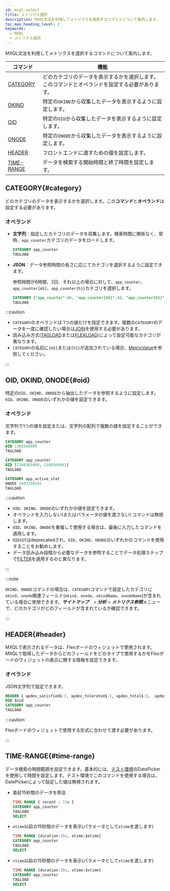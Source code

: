 ```yaml
---
id: mxql-select
title: メトリクス選択
description: MXQL文法を利用してメトリクスを選択するコマンドについて案内します。
toc_max_heading_level: 2
keywords:
  - MXQL
  - メトリクス選択
---
```


MXQL文法を利用してメトリクスを選択するコマンドについて案内します。

| コマンド                      | 機能                                                  |
| ------------------------- | --------------------------------------------------- |
| [CATEGORY](#category)     | どのカテゴリのデータを表示するかを選択します。このコマンドとオペランドを設定する必要があります。    |
| [OKIND](#oid)             | 特定の`OKIND`から収集したデータを表示するように設定します。                   |
| [OID](#oid)               | 特定の`OID`から収集したデータを表示するように設定します。                     |
| [ONODE](#oid)             | 特定の`ONODE`から収集したデータを表示するように設定します。                   |
| [HEADER](#header)         | フロントエンドに渡すための値を設定します。                               |
| [TIME-RANGE](#time-range) | データを検索する開始時間と終了時間を設定します。                            |

## CATEGORY{#category}

どのカテゴリのデータを表示するかを選択します。この**コマンド**と**オペランド**は設定する必要があります。 

### オペランド

- **文字列**：指定したカテゴリのデータを収集します。検索時間に関係なく、常時、`app_counter`カテゴリのデータをロードします。

  ```sql
  CATEGORY app_counter
  TAGLOAD
  ```

- **JSON**：データ参照時間の長さに応じてカテゴリを選択するように設定できます。

  参照時間が6時間、3日、それ以上の場合に対して、`app_counter`、`app_counter{m5}`、`app_counter{h1}`カテゴリを選択します。

  ```sql
  CATEGORY {"app_counter":6h, "app_counter{m5}":3d, "app_counter{h1}":unlimit } 
  TAGLOAD 
  ```

:::caution

- `CATEGORY`のオペランドは 1つの値だけを指定できます。複数の`CATEGORY`のデータを一度に確認したい場合は[JOIN](mxql-calculate#join)を使用する必要があります。
- 読み込み方式([TAGLOAD](mxql-loading#tagload)または[FLEXLOAD](mxql-loading#flexload))によって設定可能なカテゴリが異なります。 
- `CATEGORY`の名前に`{m5}`または`{h1}`が追加されている場合、[MetricValue](mxql-guide#metric-value)を参照してください。

:::

## OID, OKIND, ONODE{#oid}

特定の`OID`、`OKIND`、`ONODE`から抽出したデータを参照するように設定します。`OID`、`OKIND`、`ONODE`のいずれかの値を設定できます。

### オペランド

文字列で1つの値を設定または、文字列の配列で複数の値を設定することができます。 

```sql title='Example 1'
CATEGORY app_counter
OID 1388369480
TAGLOAD
```

```sql title='Example 2'
CATEGORY app_counter
OID [1388369480, 1388369481] 
TAGLOAD
```

```sql title='Example 3'
CATEGORY app_active_stat
ONODE 1693789385
TAGLOAD
```

:::caution

- `OID`、`OKIND`、`ONODE`のいずれかの値を設定できます。 
- オペランドを入力しない(またはパラメータの値を渡さない) コマンドは無視します。
- `OID`、`OKIND`、`ONODE`を重複して使用する場合は、最後に入力したコマンドを適用します。
- `OIDSET`はdeprecatedされ、`OID`、`OKIND`、`ONODE`のいずれかのコマンドを使用することをお勧めします。
- データ読み込み段階から必要なデータを参照することでデータ処理ステップで[FILTER](mxql-calculate#filter)を適用するのと異なります。

:::

:::note

`OKIND`、`ONODE`コマンドの場合は、`CATEGORY`コマンドで設定したカテゴリに`okind`、`onode`関連フィールド(`okind`、`onode`、`okindName`、`onodeName`)が含まれている場合に使用できます。***サイトマップ***　> ***分析*** > ***メトリクス参照***メニューで、どのカテゴリがどのフィールドが含まれているか確認できます。 

:::

## HEADER{#header}

MXQLで表示されるデータは、Flexボードのウィジェットで使用されます。MXQLで取得したデータからどのフィールドをどのタイプで使用するかをFlexボードのウィジェットの表示に関する情報を設定できます。

### オペランド

JSON文字列で設定できます。 

```sql title='Example'
HEADER { apdex_satisfied$:I, apdex_tolerated$:I, apdex_total$:I,  apdex$:F, category: app_counter}
OID $oid
CATEGORY app_counter
TAGLOAD
```

:::caution

Flexボードのウィジェットで使用する形式に合わせて渡す必要があります。

:::

## TIME-RANGE{#time-range}

データ検索の時間範囲を設定できます。基本的には、[テスト環境](mxql-guide#test-env)のDatePickerを使用して時間を設定します。テスト環境でこのコマンドを使用する場合は、DatePickerによって設定した値は無視されます。 

<ImgLang img='mxql-8.png' desc='テスト環境のDatePicker' />

- 直前15秒間のデータを照会

  ```sql
  TIME-RANGE { recent : 15s }
  CATEGORY app_counter
  TAGLOAD
  SELECT
  ```

- `etime`以前の15秒間のデータを表示(パラメータとして`etime`を渡します)

  ```sql
  TIME-RANGE {duration:15s, etime:$etime}
  CATEGORY app_counter
  TAGLOAD
  SELECT
  ```

- `stime`以前の15秒間のデータを表示(パラメータとして`stime`を渡します)

  ```sql
  TIME-RANGE {duration:15s, stime:$stime}
  CATEGORY app_counter
  TAGLOAD
  SELECT
  ```

